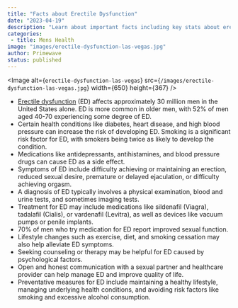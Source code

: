 ```yaml
---
title: "Facts about Erectile Dysfunction"
date: "2023-04-19"
description: "Learn about important facts including key stats about erectile dysfunction."
categories:
 - title: Mens Health
image: "images/erectile-dysfunction-las-vegas.jpg"
author: Primewave
status: published
---
```


<Image
 alt={`erectile-dysfunction-las-vegas`}
 src={`/images/erectile-dysfunction-las-vegas.jpg`}
 width={650}
 height={367}
/>

- [Erectile dysfunction](/erectile-dysfunction-treatment-in-las-vegas) (ED) affects approximately 30 million men in the United States alone.
  ED is more common in older men, with 52% of men aged 40-70 experiencing some degree of ED.
- Certain health conditions like diabetes, heart disease, and high blood pressure can increase the risk of developing ED.
  Smoking is a significant risk factor for ED, with smokers being twice as likely to develop the condition.
- Medications like antidepressants, antihistamines, and blood pressure drugs can cause ED as a side effect.
- Symptoms of ED include difficulty achieving or maintaining an erection, reduced sexual desire, premature or delayed ejaculation, or difficulty achieving orgasm.
- A diagnosis of ED typically involves a physical examination, blood and urine tests, and sometimes imaging tests.
- Treatment for ED may include medications like sildenafil (Viagra), tadalafil (Cialis), or vardenafil (Levitra), as well as devices like vacuum pumps or penile implants.
- 70% of men who try medication for ED report improved sexual function.
- Lifestyle changes such as exercise, diet, and smoking cessation may also help alleviate ED symptoms.
- Seeking counseling or therapy may be helpful for ED caused by psychological factors.
- Open and honest communication with a sexual partner and healthcare provider can help manage ED and improve quality of life.
- Preventative measures for ED include maintaining a healthy lifestyle, managing underlying health conditions, and avoiding risk factors like smoking and excessive alcohol consumption.
